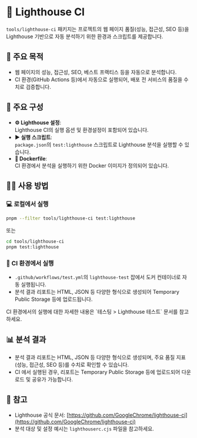 
# 🗼 Lighthouse CI

`tools/lighthouse-ci` 패키지는 프로젝트의 웹 페이지 품질(성능, 접근성, SEO 등)을 Lighthouse 기반으로 자동 분석하기 위한 환경과 스크립트를 제공합니다.

## 🎯 주요 목적

- 웹 페이지의 성능, 접근성, SEO, 베스트 프랙티스 등을 자동으로 분석합니다.
- CI 환경(GitHub Actions 등)에서 자동으로 실행되어, 배포 전 서비스의 품질을 수치로 검증합니다.

## 📁 주요 구성

- **⚙️ Lighthouse 설정**:\
  Lighthouse CI의 실행 옵션 및 환경설정이 포함되어 있습니다.
- **▶️ 실행 스크립트**:\
  `package.json`의 `test:lighthouse` 스크립트로 Lighthouse 분석을 실행할 수 있습니다.
- **🐳 Dockerfile**:\
  CI 환경에서 분석을 실행하기 위한 Docker 이미지가 정의되어 있습니다.

## 🧑‍💻️ 사용 방법

### 💻 로컬에서 실행

```bash
pnpm --filter tools/lighthouse-ci test:lighthouse
```

또는

```bash
cd tools/lighthouse-ci
pnpm test:lighthouse
```

### 🤖 CI 환경에서 실행

- `.github/workflows/test.yml`의 `lighthouse-test` 잡에서 도커 컨테이너로 자동 실행됩니다.
- 분석 결과 리포트는 HTML, JSON 등 다양한 형식으로 생성되어 Temporary Public Storage 등에 업로드됩니다.

<Callout type="info">
  CI 환경에서의 실행에 대한 자세한 내용은
  <LocalizedLink href="/testing/lighthouse-test">`테스팅 > Lighthouse 테스트`</LocalizedLink> 문서를 참고하세요.
</Callout>

## 📊 분석 결과

- 분석 결과 리포트는 HTML, JSON 등 다양한 형식으로 생성되며, 주요 품질 지표(성능, 접근성, SEO 등)를 수치로 확인할 수 있습니다.
- CI 에서 실행된 경우, 리포트는 Temporary Public Storage 등에 업로드되어 다운로드 및 공유가 가능합니다.

## 📌 참고

- Lighthouse 공식 문서: [https://github.com/GoogleChrome/lighthouse-ci](https://github.com/GoogleChrome/lighthouse-ci)
- 분석 대상 및 설정 예시는 `lighthouserc.cjs` 파일을 참고하세요.

